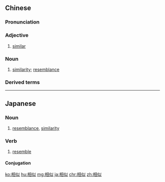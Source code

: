 ==Chinese==
{{zh-forms}}

===Pronunciation===
{{zh-pron
|m=xiāngsì
|c=soeng1 ci5
|mn=qz:siong-sǐr/xm:siong-sū/zz:siang-sū
|ma=Zh-xiangsì.ogg
|cat=a,n
}}

===Adjective===
{{zh-adj}}

# [[similar]]

===Noun===
{{zh-noun}}

# [[similarity]]; [[resemblance]]

===Derived terms===
{{zh-der|相似形}}

{{zh-cat|Elementary}}

----

==Japanese==
{{ja-kanjitab|そう|じ|yomi=on}}

===Noun===
{{ja-noun|そうじ}}

# [[resemblance]], [[similarity]]

===Verb===
{{ja-verb-suru|そうじ}}

# [[resemble]]

====Conjugation====
{{ja-suru|そうじ}}

[[ko:相似]]
[[hu:相似]]
[[mg:相似]]
[[ja:相似]]
[[chr:相似]]
[[zh:相似]]